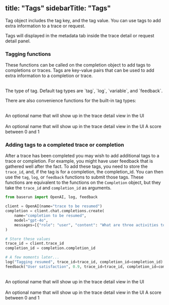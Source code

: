 
title: "Tags"
sidebarTitle: "Tags"
---

Tag object includes the tag key, and the tag value. You can use tags to add extra information to a trace or request.

Tags will displayed in the metadata tab inside the trace detail or request detail panel.

### Tagging functions

These functions can be called on the completion object to add tags to completions or traces. Tags are key-value pairs that can be used to add extra information to a completion or trace.


<Accordion title="completion_or_client.tag(key: str, value: str, metadata: Dict, tag_type: str): Tag">
    <ResponseField type="Tag" name="tag" />
    <br />
    <ParamField path="key" type="string" required />
    <ParamField path="value" type="string/numeric/boolean/object/array" required />
    <ParamField path="metadata" type="object" />
    <ParamField path="tag_type" type="string">
      The type of tag. Default tag types are `tag`, `log`, `variable`, and `feedback`.
    </ParamField>
</Accordion>

There are also convenience functions for the built-in tag types:

<Accordion title="completion_or_client.log(message: str, name: Optional[string] = None, metadata: Optional[Dict] = None): Tag">
    <ResponseField type="Tag" name="tag" />
    <br />
    <ParamField path="message" type="string" required />
    <ParamField path="name" type="string">An optional name that will show up in the trace detail view in the UI</ParamField>
    <ParamField path="metadata" type="object" />
</Accordion>

<Accordion title="completion_or_client.variable(key: str, value: str, metadata: Optional[Dict] = None): Tag">
    <ResponseField type="Tag" name="tag" />
    <br />
    <ParamField path="key" type="string" required />
    <ParamField path="value" type="string" required />
    <ParamField path="metadata" type="object" />
</Accordion>

<Accordion title="completion_or_client.feedback(name: str, score: float, metadata: Optional[Dict] = None): Tag">
    <ResponseField type="Tag" name="tag" />
    <br />
    <ParamField path="name" type="string">An optional name that will show up in the trace detail view in the UI</ParamField>
    <ParamField path="score" type="float" required >A score between 0 and 1</ParamField>
    <ParamField path="metadata" type="object" />
</Accordion>


### Adding tags to a completed trace or completion

After a trace has been completed you may wish to add additional tags to a trace or completion. For example, you might have user feedback that is gathered well after the fact. To add these tags, you need to store the <code>trace_id</code>, and, if the tag is for a completion, the completion_id. You can then use the <code>tag</code>, <code>log</code>, or <code>feedback</code> functions to submit those tags. These functions are equivalent to the functions on the `Completion` object, but they take the `trace_id` and `completion_id` as arguments.

```python
from baserun import OpenAI, log, feedback

client = OpenAI(name="trace to be resumed")
completion = client.chat.completions.create(
    name="completion to be resumed",
    model="gpt-4o",
    messages=[{"role": "user", "content": "What are three activities to do in Paris?"}],
)

# Store these values
trace_id = client.trace_id
completion_id = completion.completion_id

# A few moments later...
log("Tagging resumed", trace_id=trace_id, completion_id=completion_id)
feedback("User satisfaction", 0.9, trace_id=trace_id, completion_id=completion_id)
```

<Accordion title="log(message: str, name: Optional[str] = None, metadata: Optional[Dict] = None): Tag">
    <ResponseField type="Tag" name="tag" />
    <br />
    <ParamField path="message" type="string" required />
    <ParamField path="name" type="string">An optional name that will show up in the trace detail view in the UI</ParamField>
    <ParamField path="metadata" type="object" />
</Accordion>

<Accordion title="variable(key: str, value: str, metadata: Optional[Dict] = None): Tag">
    <ResponseField type="Tag" name="tag" />
    <br />
    <ParamField path="key" type="string" required />
    <ParamField path="value" type="string" required />
    <ParamField path="metadata" type="object" />
</Accordion>

<Accordion title="feedback(name: str, score: float, metadata: Optional[Dict] = None): Tag">
    <ResponseField type="Tag" name="tag" />
    <br />
    <ParamField path="name" type="string">An optional name that will show up in the trace detail view in the UI</ParamField>
    <ParamField path="score" type="float" required >A score between 0 and 1</ParamField>
    <ParamField path="metadata" type="object" />
</Accordion>